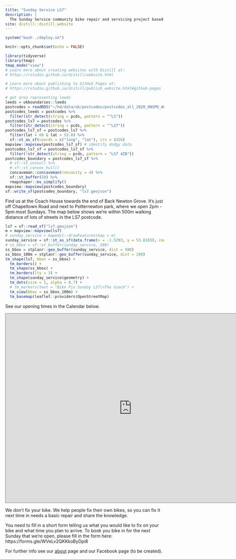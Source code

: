 ```yaml
---
title: "Sunday Service LS7"
description: |
  The Sunday Service community bike repair and servicing project based in the LS7 area, Chapeltown, Leeds
site: distill::distill_website
---
```


```r
system("bash ./deploy.sh")
```


```r
knitr::opts_chunk$set(echo = FALSE)

library(tidyverse)
library(tmap)
tmap_mode("view")
# Learn more about creating websites with Distill at:
# https://rstudio.github.io/distill/website.html

# Learn more about publishing to GitHub Pages at:
# https://rstudio.github.io/distill/publish_website.html#github-pages

```

```r
# get area representing leeds
leeds = ukboundaries::leeds
postcodes = readRDS("~/hd/data/uk/postcodes/postcodes_all_2020_ONSPD_AUG_2020_UK_lonlat.Rds")
postcodes_leeds = postcodes %>% 
  filter(str_detect(string = pcds, pattern = "^LS"))
postcodes_ls7 = postcodes %>% 
  filter(str_detect(string = pcds, pattern = "^LS7"))
postcodes_ls7_sf = postcodes_ls7 %>% 
  filter(lat < 60 & lat > 53.8) %>% 
  sf::st_as_sf(coords = c("long", "lat"), crs = 4326)
mapview::mapview(postcodes_ls7_sf) # identify dodgy data
postcodes_ls7_sf = postcodes_ls7_sf %>% 
  filter(!str_detect(string = pcds, pattern = "LS7 4ZB"))
postcodes_boundary = postcodes_ls7_sf %>% 
  # sf::st_union() %>% 
  # sf::st_convex_hull()
  concaveman::concaveman(concavity = 4) %>% 
  sf::st_buffer(50) %>% 
  rmapshaper::ms_simplify()
mapview::mapview(postcodes_boundary)
sf::write_sf(postcodes_boundary, "ls7.geojson")
```

Find us at the Coach House towards the end of Back Newton Grove.
It's just off Chapeltown Road and next to Potternewton park, where we open 2pm - 5pm most Sundays.
The map below shows we're within 500m walking distance of lots of streets in the LS7 postcode.

```r
ls7 = sf::read_sf("ls7.geojson")
m = mapview::mapview(ls7)
# sunday_service = mapedit::drawFeatures(map = m)
sunday_service = sf::st_as_sf(data.frame(x = -1.5293, y = 53.8183), coords = c("x", "y"), crs = 4326)
# ss_bbox = sf::st_buffer(sunday_service, 500)
ss_bbox = stplanr::geo_buffer(sunday_service, dist = 500)
ss_bbox_100m = stplanr::geo_buffer(sunday_service, dist = 200)
tm_shape(ls7, bbox = ss_bbox) +
  tm_borders() +
  tm_shape(ss_bbox) +
  tm_borders(lty = 3) +
  tm_shape(sunday_service$geometry) +
  tm_dots(size = 1, alpha = 0.7) +
  # tm_markers(text = "Bike Fix Sunday LS7\nThe Coach") +
  tm_view(bbox = ss_bbox_100m) +
  tm_basemap(leaflet::providers$OpenStreetMap)
```

See our opening times in the Calendar below.

<iframe src="https://calendar.google.com/calendar/embed?height=600&wkst=1&bgcolor=%23ffffff&ctz=Europe%2FLondon&mode=AGENDA&src=c3VuZGF5c2VydmljZWxzN0BnbWFpbC5jb20&src=ZW4udWsjaG9saWRheUBncm91cC52LmNhbGVuZGFyLmdvb2dsZS5jb20&color=%23039BE5&color=%230B8043" style="border:solid 1px #777" width="800" height="600" frameborder="0" scrolling="no"></iframe>

We don't fix your bike.
We help people fix their own bikes, so you can fix it next time in needs a basic repair and share the knowledge.

You need to fill in a short form telling us what you would like to fix on your bike and what time you plan to arrive.
To book you bike in for the next Sunday that we're open, please fill in the form here: https://forms.gle/WVeLv2QKKkoByDpi8

For further info see our [about](about.html) page and our Facebook page (to be created).



